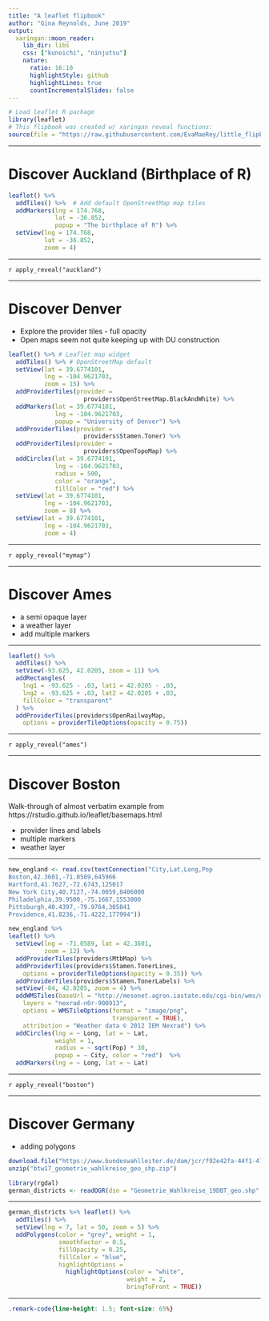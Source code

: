 ```yaml
---
title: "A leaflet flipbook"
author: "Gina Reynolds, June 2019"
output:
  xaringan::moon_reader:
    lib_dir: libs
    css: ["kunoichi", "ninjutsu"]
    nature:
      ratio: 16:10
      highlightStyle: github
      highlightLines: true
      countIncrementalSlides: false
---
```


```r
# Load leaflet R package
library(leaflet)
# This flipbook was created w/ xaringan reveal functions:
source(file = "https://raw.githubusercontent.com/EvaMaeRey/little_flipbooks_library/master/xaringan_reveal_parenthetical.R")

```


---

# Discover Auckland (Birthplace of R)


```r
leaflet() %>%
  addTiles() %>%  # Add default OpenStreetMap map tiles
  addMarkers(lng = 174.768, 
             lat = -36.852, 
             popup = "The birthplace of R") %>% 
  setView(lng = 174.768, 
          lat = -36.852,
          zoom = 4)
```

---

`r apply_reveal("auckland")`


---

# Discover Denver 

- Explore the provider tiles - full opacity 
- Open maps seem not quite keeping up with DU construction

```r
leaflet() %>% # Leaflet map widget
  addTiles() %>% # OpenStreetMap default
  setView(lat = 39.6774101, 
          lng = -104.9621703, 
          zoom = 15) %>% 
  addProviderTiles(provider =
                     providers$OpenStreetMap.BlackAndWhite) %>% 
  addMarkers(lat = 39.6774101,
             lng = -104.9621703, 
             popup = "University of Denver") %>% 
  addProviderTiles(provider =
                     providers$Stamen.Toner) %>% 
  addProviderTiles(provider =
                     providers$OpenTopoMap) %>%
  addCircles(lat = 39.6774101,
             lng = -104.9621703,
             radius = 500,
             color = "orange",
             fillColor = "red") %>% 
  setView(lat = 39.6774101,
          lng = -104.9621703,
          zoom = 8) %>% 
  setView(lat = 39.6774101,
          lng = -104.9621703,
          zoom = 4)
```


---

`r apply_reveal("mymap")`

---



# Discover Ames


- a semi opaque layer
- a weather layer
- add multiple markers

---




```r
leaflet() %>% 
  addTiles() %>% 
  setView(-93.625, 42.0205, zoom = 11) %>%
  addRectangles(
    lng1 = -93.625 - .03, lat1 = 42.0205 - .03,
    lng2 = -93.625 + .03, lat2 = 42.0205 + .03,
    fillColor = "transparent"
  ) %>% 
  addProviderTiles(providers$OpenRailwayMap,
    options = providerTileOptions(opacity = 0.75)) 
```


---

`r apply_reveal("ames")`


---

# Discover Boston

Walk-through of almost verbatim example from https://rstudio.github.io/leaflet/basemaps.html

- provider lines and labels
- multiple markers
- weather layer

---


```r
new_england <- read.csv(textConnection("City,Lat,Long,Pop
Boston,42.3601,-71.0589,645966
Hartford,41.7627,-72.6743,125017
New York City,40.7127,-74.0059,8406000
Philadelphia,39.9500,-75.1667,1553000
Pittsburgh,40.4397,-79.9764,305841
Providence,41.8236,-71.4222,177994"))
```


```r
new_england %>% 
leaflet() %>% 
  setView(lng = -71.0589, lat = 42.3601, 
          zoom = 12) %>% 
  addProviderTiles(providers$MtbMap) %>%
  addProviderTiles(providers$Stamen.TonerLines,
    options = providerTileOptions(opacity = 0.35)) %>%
  addProviderTiles(providers$Stamen.TonerLabels) %>%
  setView(-84, 42.0205, zoom = 4) %>% 
  addWMSTiles(baseUrl = "http://mesonet.agron.iastate.edu/cgi-bin/wms/nexrad/n0r.cgi",
    layers = "nexrad-n0r-900913",
    options = WMSTileOptions(format = "image/png", 
                             transparent = TRUE),
    attribution = "Weather data © 2012 IEM Nexrad") %>%
  addCircles(lng = ~ Long, lat = ~ Lat, 
             weight = 1, 
             radius = ~ sqrt(Pop) * 30, 
             popup = ~ City, color = "red")  %>%
  addMarkers(lng = ~ Long, lat = ~ Lat) 
```


---

`r apply_reveal("boston")`


---


# Discover Germany

- adding polygons

```r
download.file("https://www.bundeswahlleiter.de/dam/jcr/f92e42fa-44f1-47e5-b775-924926b34268/btw17_geometrie_wahlkreise_geo_shp.zip", "btw17_geometrie_wahlkreise_geo_shp.zip")
unzip("btw17_geometrie_wahlkreise_geo_shp.zip")
```    

```r
library(rgdal)
german_districts <- readOGR(dsn = "Geometrie_Wahlkreise_19DBT_geo.shp", layer = "Geometrie_Wahlkreise_19DBT_geo")
```
---

```r
german_districts %>% leaflet() %>% 
  addTiles() %>% 
  setView(lng = 7, lat = 50, zoom = 5) %>% 
  addPolygons(color = "grey", weight = 1, 
              smoothFactor = 0.5,
              fillOpacity = 0.25,
              fillColor = "blue",
              highlightOptions = 
                highlightOptions(color = "white", 
                                 weight = 2,
                                 bringToFront = TRUE))
```



---

```css
.remark-code{line-height: 1.5; font-size: 65%}
```

